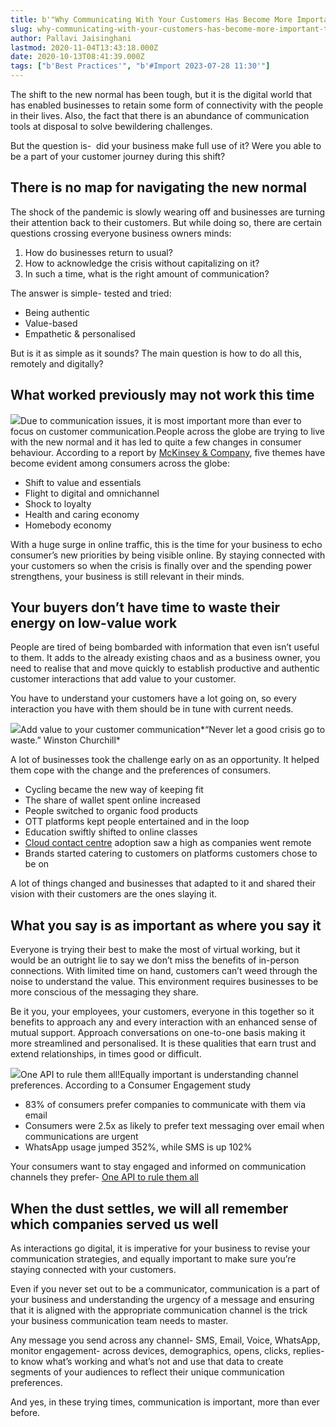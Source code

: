 ```yaml
---
title: b'"Why Communicating With Your Customers Has Become More Important Than Ever?"'
slug: why-communicating-with-your-customers-has-become-more-important-than-ever
author: Pallavi Jaisinghani
lastmod: 2020-11-04T13:43:18.000Z
date: 2020-10-13T08:41:39.000Z
tags: ["b'Best Practices'", "b'#Import 2023-07-28 11:30'"]
---
```


The shift to the new normal has been tough, but it is the digital world that has enabled businesses to retain some form of connectivity with the people in their lives. Also, the fact that there is an abundance of communication tools at disposal to solve bewildering challenges.   


But the question is-  did your business make full use of it? Were you able to be a part of your customer journey during this shift?

There is no map for navigating the new normal
---------------------------------------------

The shock of the pandemic is slowly wearing off and businesses are turning their attention back to their customers. But while doing so, there are certain questions crossing everyone business owners minds:

1. How do businesses return to usual?
2. How to acknowledge the crisis without capitalizing on it?
3. In such a time, what is the right amount of communication?

The answer is simple- tested and tried:

* Being authentic
* Value-based
* Empathetic & personalised

But is it as simple as it sounds? The main question is how to do all this, remotely and digitally?  


What worked previously may not work this time
---------------------------------------------

![](https://images-msg91.s3.ap-south-1.amazonaws.com/2020/10/Group-18802@2x-5.png)Due to communication issues, it is most important more than ever to focus on customer communication.People across the globe are trying to live with the new normal and it has led to quite a few changes in consumer behaviour. According to a report by [McKinsey & Company](https://www.mckinsey.com/business-functions/marketing-and-sales/our-insights/a-global-view-of-how-consumer-behavior-is-changing-amid-covid-19), five themes have become evident among consumers across the globe:

* Shift to value and essentials
* Flight to digital and omnichannel
* Shock to loyalty
* Health and caring economy
* Homebody economy

With a huge surge in online traffic, this is the time for your business to echo consumer’s new priorities by being visible online. By staying connected with your customers so when the crisis is finally over and the spending power strengthens, your business is still relevant in their minds.  


Your buyers don’t have time to waste their energy on low-value work
-------------------------------------------------------------------

People are tired of being bombarded with information that even isn’t useful to them. It adds to the already existing chaos and as a business owner, you need to realise that and move quickly to establish productive and authentic customer interactions that add value to your customer.   


You have to understand your customers have a lot going on, so every interaction you have with them should be in tune with current needs. 

![](https://images-msg91.s3.ap-south-1.amazonaws.com/2020/10/Group-18772@2x.png)Add value to your customer communication*“Never let a good crisis go to waste.” Winston Churchill*   


A lot of businesses took the challenge early on as an opportunity. It helped them cope with the change and the preferences of consumers.

* Cycling became the new way of keeping fit
* The share of wallet spent online increased
* People switched to organic food products
* OTT platforms kept people entertained and in the loop
* Education swiftly shifted to online classes
* [Cloud contact centre](https://msg91.com/hello/?utm_source=int&utm_medium=blog&utm_campaign=covidcommunication) adoption saw a high as companies went remote
* Brands started catering to customers on platforms customers chose to be on

A lot of things changed and businesses that adapted to it and shared their vision with their customers are the ones slaying it.   


What you say is as important as where you say it
------------------------------------------------

Everyone is trying their best to make the most of virtual working, but it would be an outright lie to say we don’t miss the benefits of in-person connections. With limited time on hand, customers can’t weed through the noise to understand the value. This environment requires businesses to be more conscious of the messaging they share.   


Be it you, your employees, your customers, everyone in this together so it benefits to approach any and every interaction with an enhanced sense of mutual support. Approach conversations on one-to-one basis making it more streamlined and personalised. It is these qualities that earn trust and extend relationships, in times good or difficult.   


![](https://images-msg91.s3.ap-south-1.amazonaws.com/2020/10/Group-18789@2x--1-.png)One API to rule them all!Equally important is understanding channel preferences. According to a Consumer Engagement study

* 83% of consumers prefer companies to communicate with them via email
* Consumers were 2.5x as likely to prefer text messaging over email when communications are urgent
* WhatsApp usage jumped 352%, while SMS is up 102%

Your consumers want to stay engaged and informed on communication channels they prefer- [One API to rule them all](https://msg91.com/one-api/?utm_source=int&utm_medium=blog&utm_campaign=covidcommunication)

When the dust settles, we will all remember which companies served us well
--------------------------------------------------------------------------

As interactions go digital, it is imperative for your business to revise your communication strategies, and equally important to make sure you’re staying connected with your customers.

Even if you never set out to be a communicator, communication is a part of your business and understanding the urgency of a message and ensuring that it is aligned with the appropriate communication channel is the trick your business communication team needs to master.   


Any message you send across any channel- SMS, Email, Voice, WhatsApp, monitor engagement- across devices, demographics, opens, clicks, replies- to know what’s working and what’s not and use that data to create segments of your audiences to reflect their unique communication preferences.   


And yes, in these trying times, communication is important, more than ever before.

